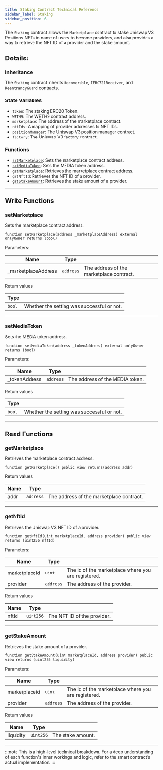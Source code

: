 ```yaml
---
title: Staking Contract Technical Reference
sidebar_label: Staking
sidebar_position: 6
---
```


The `Staking` contract allows the `Marketplace` contract to stake Uniswap V3 Positions NFTs in name of users to become providers, and also provides a way to retrieve the NFT ID of a provider and the stake amount.

## Details:

### Inheritance
The `Staking` contract inherits `Recoverable`, `IERC721Receiver`, and `ReentrancyGuard` contracts.

### State Variables

- `token`: The staking ERC20 Token.
- `WETH9`: The WETH9 contract address.
- `marketplace`: The address of the marketplace contract.
- `nftIds`: A mapping of provider addresses to NFT IDs.
- `positionManager`: The Uniswap V3 position manager contract.
- `factory`: The Uniswap V3 factory contract.


### Functions

- [`setMarketplace`](#setmarketplace): Sets the marketplace contract address.
- [`setMediaToken`](#setmediatoken): Sets the MEDIA token address.
- [`getMarketplace`](#getmarketplace): Retrieves the marketplace contract address.
- [`getNftId`](#getnftid): Retrieves the NFT ID of a provider.
- [`getStakeAmount`](#getstakeamount): Retrieves the stake amount of a provider.

---

## Write Functions

### setMarketplace

Sets the marketplace contract address.

```solidity
function setMarketplace(address _marketplaceAddress) external onlyOwner returns (bool)
```

Parameters:

| Name                  | Type      |                                                    |
|-----------------------|-----------|----------------------------------------------------|
| _marketplaceAddress   | `address` | The address of the marketplace contract.           |

Return values:

| Type      |                                                    |
|-----------|----------------------------------------------------|
| `bool`    | Whether the setting was successful or not.         |

---

### setMediaToken

Sets the MEDIA token address.

```solidity
function setMediaToken(address _tokenAddress) external onlyOwner returns (bool)
```

Parameters:

| Name              | Type      |                                                    |  
|-------------------|-----------|----------------------------------------------------|
| _tokenAddress     | `address` | The address of the MEDIA token.                    |

Return values:

| Type      |                                                    |
|-----------|----------------------------------------------------|
| `bool`    | Whether the setting was successful or not.         |

---

## Read Functions

### getMarketplace

Retrieves the marketplace contract address.

```solidity
function getMarketplace() public view returns(address addr)
```

Return values:

| Name          | Type      |                                                    |
|---------------|-----------|----------------------------------------------------|
| addr          | `address` | The address of the marketplace contract.           |

---


### getNftId

Retrieves the Uniswap V3 NFT ID of a provider.

```solidity
function getNftId(uint marketplaceId, address provider) public view returns (uint256 nftId)
```

Parameters:

| Name          | Type      |                                                    |
|---------------|-----------|----------------------------------------------------|
| marketplaceId | `uint`    | The id of the marketplace where you are registered.|
| provider      | `address` | The address of the provider.                       |

Return values:

| Name          | Type      |                                                    |
|---------------|-----------|----------------------------------------------------|
| nftId         | `uint256` | The NFT ID of the provider.                         |

---

### getStakeAmount

Retrieves the stake amount of a provider.

```solidity
function getStakeAmount(uint marketplaceId, address provider) public view returns (uint256 liquidity)
```

Parameters:

| Name          | Type      |                                                    |
|---------------|-----------|----------------------------------------------------|
| marketplaceId | `uint`    | The id of the marketplace where you are registered.|
| provider      | `address` | The address of the provider.                       |

Return values:

| Name          | Type      |                                                    |
|---------------|-----------|----------------------------------------------------|
| liquidity      | `uint256` | The stake amount.                                  |

---

:::note
This is a high-level technical breakdown. For a deep understanding of each function's inner workings and logic, refer to the smart contract's actual implementation.
:::